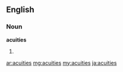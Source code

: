 ==English==
===Noun===
'''acuities'''
#{{plural of|[[acuity]]}}

[[ar:acuities]]
[[mg:acuities]]
[[my:acuities]]
[[ja:acuities]]